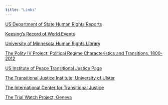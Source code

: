 ```yaml
---
title: "Links"
---
```


[US Department of State Human Rights Reports](http://www.state.gov/j/drl/rls/hrrpt/)

[Keesing's Record of World Events](http://recordofworldevents.com/)

[University of Minnesota Human Rights Library](http://www1.umn.edu/humanrts/)

[The Polity IV Project: Political Regime Characteristics and Transitions, 1800-2012](http://www.systemicpeace.org/polity/polity4.htm)

[US Institute of Peace Transitional Justice Page](http://www.usip.org/publications/transitional-justice-2)

[The Transitional Justice Institute, University of Ulster](http://transitionaljustice.ulster.ac.uk/)
		
[The International Center for Transitional Justice](http://ictj.org/)

[The Trial Watch Project, Geneva](http://www.trial-ch.org/en/activities/informing-the-public/trial-watch.html)
		